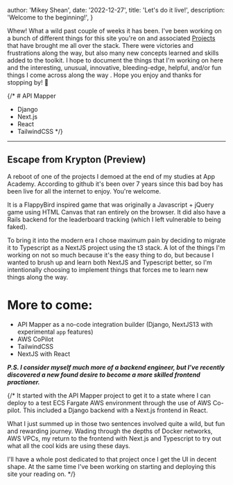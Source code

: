 
  author: 'Mikey Shean',
  date: '2022-12-27',
  title: 'Let\'s do it live!',
  description:
    'Welcome to the beginning!',
}


Whew! What a wild past couple of weeks it has been.  I've been working on a bunch of different things for this site you're on and associated [Projects](/projects) 
that have brought me all over the stack.  There were victories and frustrations along the way, but also many new concepts learned and skills added to the toolkit.
I hope to document the things that I'm working on here and the interesting, unusual, innovative, bleeding-edge, helpful, and/or fun things I come across along the way .
Hope you enjoy and thanks for stopping by! 🥳

{/* # API Mapper
- Django
- Next.js
- React
- TailwindCSS */}

***

## Escape from Krypton (Preview)

A reboot of one of the projects I demoed at the end of my studies at App Academy.  According to github it's been over 7 years since this bad boy has been live for all the
internet to enjoy. You're welcome.

It is a FlappyBird inspired game that was originally a Javascript + jQuery game using HTML Canvas that ran entirely on the browser.  It did also have a Rails backend for the leaderboard tracking (which I left vulnerable to being faked).

To bring it into the modern era I chose maximum pain by deciding to migrate it to Typescript as a NextJS project using the <Link href="https://create.t3.gg/">t3 stack.</Link> 
A lot of the things I'm working on not so much because it's the easy thing to do, but because I wanted to brush up and learn both NextJS and Typescript better, so I'm intentionally 
choosing to implement things that forces me to learn new things along the way.


# More to come:
- API Mapper as a no-code integration builder (Django, NextJS13 with experimental `app` features)
- AWS CoPilot
- TailwindCSS
- NextJS with React

***P.S. I consider myself much more of a backend engineer, but I've recently discovered a new found desire to become a more skilled frontend practioner.***


{/* It started with the API Mapper project to get it to a state where I can deploy to a test ECS Fargate AWS environment through the use of AWS Co-pilot.
This included a Django backend with a Next.js frontend in React.

What I just summed up in those two sentences involved quite a wild, but fun and rewarding journey.  Wading through
the depths of Docker networks, AWS VPCs, my return to the frontend with Next.js and Typescript to try out what all the cool kids are using these days.

I'll have a whole post dedicated to that project once I get the UI in decent shape.  At the same time I've been working on starting and deploying this site your reading on. */}